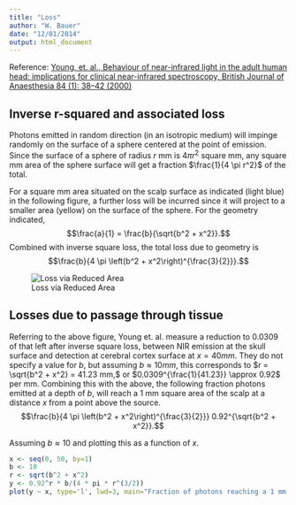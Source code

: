 ```yaml
---
title: "Loss"
author: "W. Bauer"
date: "12/01/2014"
output: html_document
---
```


Reference: [Young, et. al., Behaviour of near-infrared light in the adult human head: implications for clinical near-infrared spectroscopy, British Journal of Anaesthesia 84 (1): 38–42 (2000)](http://bja.oxfordjournals.org/content/84/1/38.short)

## Inverse r-squared and associated loss

Photons emitted in random direction (in an isotropic medium) will impinge randomly on the surface of a sphere centered at the point of emission. Since the surface of a sphere of radius $r$ mm is $4 \pi r^2$  square mm, any square mm area of the sphere surface will get a fraction $\frac{1}{4 \pi r^2}$ of the total.

For a square mm area situated on the scalp surface as indicated (light blue) in the following figure, a further loss will be incurred since it will project to a smaller area (yellow) on the surface of the sphere. For the geometry indicated,$$\frac{a}{1} = \frac{b}{\sqrt{b^2 + x^2}}.$$ Combined with inverse square loss, the total loss due to geometry is$$\frac{b}{4 \pi \left(b^2 + x^2\right)^{\frac{3}{2}}}.$$

![Loss via Reduced Area][fig1]

## Losses due to passage through tissue

Referring to the above figure, Young et. al. measure a reduction to 0.0309 of that left after inverse square loss, between NIR emission at the skull surface and detection at cerebral cortex surface at $x = 40 mm.$ They do not specify a value for $b,$ but assuming $b \approx 10 mm,$ this corresponds to $r = \sqrt{b^2 + x^2} = 41.23 mm,$ or $0.0309^{\frac{1}{41.23}} \approx 0.92$ per mm. Combining this with the above, the following fraction photons emitted at a depth of $b$, will reach a 1 mm square area of the scalp at a distance $x$ from a point above the source.$$\frac{b}{4 \pi \left(b^2 + x^2\right)^{\frac{3}{2}}} 0.92^{\sqrt{b^2 + x^2}}.$$

Assuming $b \approx 10$ and plotting this as a function of $x$.

```r
x <- seq(0, 50, by=1)
b <- 10
r <- sqrt(b^2 + x^2)
y <- 0.92^r * b/(4 * pi * r^(3/2))
plot(y ~ x, type='l', lwd=3, main="Fraction of photons reaching a 1 mm square area\nat a distance of x mm from a point above the emission site.", xlab="lateral distance from emission site", ylab="survival fraction")
```


[fig1]: ../images/reduced_area.png "Figure 1."